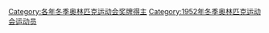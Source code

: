 {{CatPair|1948年冬季奧林匹克運動會獎牌得主|1956年冬季奧林匹克運動會獎牌得主}}

[[Category:各年冬季奥林匹克运动会奖牌得主|Category:各年冬季奥林匹克运动会奖牌得主]]
[[Category:1952年冬季奥林匹克运动会运动员|Category:1952年冬季奥林匹克运动会运动员]]